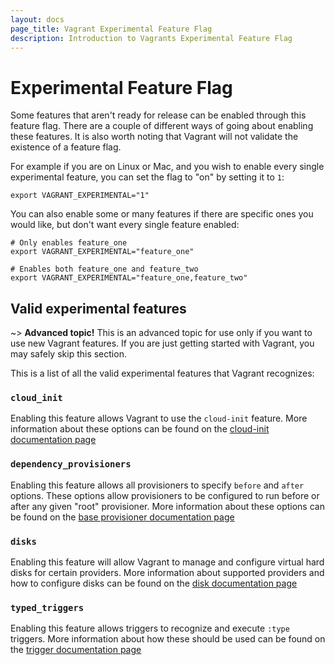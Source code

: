 ```yaml
---
layout: docs
page_title: Vagrant Experimental Feature Flag
description: Introduction to Vagrants Experimental Feature Flag
---
```


# Experimental Feature Flag

Some features that aren't ready for release can be enabled through this feature
flag. There are a couple of different ways of going about enabling these features.
It is also worth noting that Vagrant will not validate the existence of a feature
flag.

For example if you are on Linux or Mac, and you wish to enable every single experimental feature, you can set the flag
to "on" by setting it to `1`:

```shell
export VAGRANT_EXPERIMENTAL="1"
```

You can also enable some or many features if there are specific ones you would like,
but don't want every single feature enabled:

```shell
# Only enables feature_one
export VAGRANT_EXPERIMENTAL="feature_one"
```

```shell
# Enables both feature_one and feature_two
export VAGRANT_EXPERIMENTAL="feature_one,feature_two"
```

## Valid experimental features

~> **Advanced topic!** This is an advanced topic for use only if
you want to use new Vagrant features. If you are just getting
started with Vagrant, you may safely skip this section.

This is a list of all the valid experimental features that Vagrant recognizes:

### `cloud_init`

Enabling this feature allows Vagrant to use the `cloud-init` feature. More
information about these options can be found on the [cloud-init documentation page](/docs/cloud-init/usage)

### `dependency_provisioners`

Enabling this feature allows all provisioners to specify `before` and `after`
options. These options allow provisioners to be configured to run before or after
any given "root" provisioner. More information about these options can be found
on the [base provisioner documentation page](/docs/provisioning/basic_usage)

### `disks`

Enabling this feature will allow Vagrant to manage and configure virtual hard disks
for certain providers. More information about supported providers and how to
configure disks can be found on the [disk documentation page](/docs/disks)

### `typed_triggers`

Enabling this feature allows triggers to recognize and execute `:type` triggers.
More information about how these should be used can be found on the [trigger documentation page](/docs/triggers/configuration#trigger-types)
